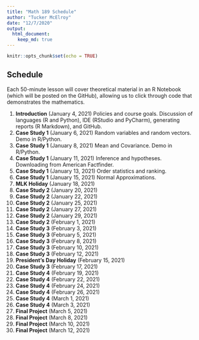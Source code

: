 ```yaml
---
title: "Math 189 Schedule"
author: "Tucker McElroy"
date: "12/7/2020"
output: 
  html_document:
    keep_md: true
---
```


```r
knitr::opts_chunk$set(echo = TRUE)
```

## Schedule
Each 50-minute lesson will cover theoretical material in an R Notebook (which will be posted on the GitHub), allowing us to click through code that demonstrates the mathematics.

1. **Introduction** (January 4, 2021) Policies and course goals.  Discussion of languages (R and Python), IDE (RStudio and PyCharm), generating reports (R Markdown), and GitHub.
2. **Case Study 1** (January 6, 2021) Random variables and random vectors.  Demo in R/Python.
3. **Case Study 1** (January 8, 2021) Mean and Covariance.  Demo in R/Python. 
4. **Case Study 1** (January 11, 2021) Inference and hypotheses.  Downloading from American Factfinder.
5. **Case Study 1** (January 13, 2021) Order statistics and ranking.    
6. **Case Study 1** (January 15, 2021)
Normal Approximations.   
7. **MLK Holiday** (January 18, 2021)
8. **Case Study 2** (January 20, 2021)
9. **Case Study 2** (January 22, 2021)
10. **Case Study 2** (January 25, 2021)
11. **Case Study 2** (January 27, 2021)
12. **Case Study 2** (January 29, 2021)
13. **Case Study 2** (February 1, 2021)
14. **Case Study 3** (February 3, 2021)
15. **Case Study 3** (February 5, 2021)
16. **Case Study 3** (February 8, 2021)
17. **Case Study 3** (February 10, 2021)
18. **Case Study 3** (February 12, 2021)
19. **President's Day Holiday** (February 15, 2021)
20. **Case Study 3** (February 17, 2021)
21. **Case Study 4** (February 19, 2021)
22. **Case Study 4** (February 22, 2021)
23. **Case Study 4** (February 24, 2021)
24. **Case Study 4** (February 26, 2021)
25. **Case Study 4** (March 1, 2021)
26. **Case Study 4** (March 3, 2021)
27. **Final Project** (March 5, 2021)
28. **Final Project** (March 8, 2021)
29. **Final Project** (March 10, 2021)
30. **Final Project** (March 12, 2021)
  


  

